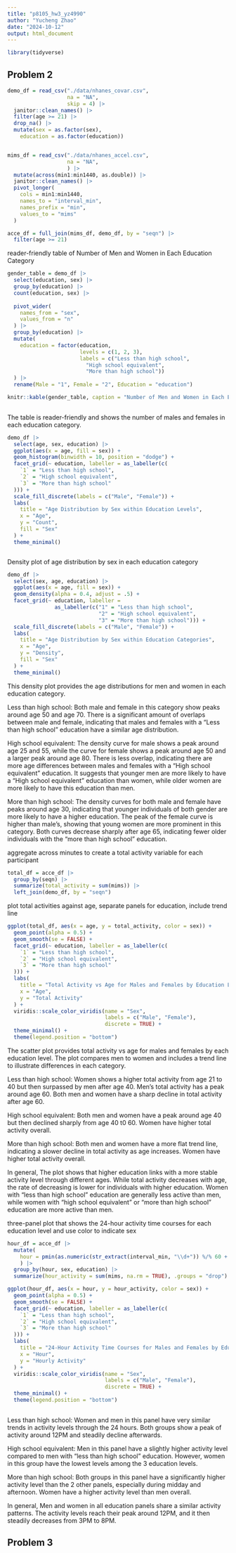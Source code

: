 ```yaml
---
title: "p8105_hw3_yz4990"
author: "Yucheng Zhao"
date: "2024-10-12"
output: html_document
---
```


```r
library(tidyverse)

```


## Problem 2
```r
demo_df = read_csv("./data/nhanes_covar.csv", 
                   na = "NA", 
                   skip = 4) |> 
  janitor::clean_names() |> 
  filter(age >= 21) |> 
  drop_na() |> 
  mutate(sex = as.factor(sex),
    education = as.factor(education))


mims_df = read_csv("./data/nhanes_accel.csv", 
                   na = "NA",
                   ) |> 
  mutate(across(min1:min1440, as.double)) |> 
  janitor::clean_names() |> 
  pivot_longer(
    cols = min1:min1440,
    names_to = "interval_min", 
    names_prefix = "min", 
    values_to = "mims"
  )

acce_df = full_join(mims_df, demo_df, by = "seqn") |> 
  filter(age >= 21)

```

reader-friendly table of Number of Men and Women in Each Education Category
```r
gender_table = demo_df |> 
  select(education, sex) |> 
  group_by(education) |> 
  count(education, sex) |> 
  
  pivot_wider(
    names_from = "sex",
    values_from = "n"
  ) |> 
  group_by(education) |> 
  mutate(
    education = factor(education, 
                       levels = c(1, 2, 3), 
                       labels = c("Less than high school", 
                         "High school equivalent", 
                         "More than high school"))
  ) |> 
  rename(Male = "1", Female = "2", Education = "education")

knitr::kable(gender_table, caption = "Number of Men and Women in Each Education Category")
  
```
The table is reader-friendly and shows the number of males and females in each education category. 





```r
demo_df |> 
  select(age, sex, education) |> 
  ggplot(aes(x = age, fill = sex)) +
  geom_histogram(binwidth = 10, position = "dodge") +
  facet_grid(~ education, labeller = as_labeller(c(
    `1` = "Less than high school",
    `2` = "High school equivalent",
    `3` = "More than high school"
  ))) +
  scale_fill_discrete(labels = c("Male", "Female")) + 
  labs(
    title = "Age Distribution by Sex within Education Levels",
    x = "Age",
    y = "Count",
    fill = "Sex"
  ) +
  theme_minimal()



```



Density plot of age distribution by sex in each education category
```r
demo_df |> 
  select(sex, age, education) |> 
  ggplot(aes(x = age, fill = sex)) +
  geom_density(alpha = 0.4, adjust = .5) + 
  facet_grid(~ education, labeller = 
               as_labeller(c("1" = "Less than high school",
                             "2" = "High school equivalent",
                             "3" = "More than high school"))) +
  scale_fill_discrete(labels = c("Male", "Female")) + 
  labs(
    title = "Age Distribution by Sex within Education Categories",
    x = "Age",
    y = "Density",
    fill = "Sex"
  ) +
  theme_minimal() 

```
This density plot provides the age distributions for men and women in each education category. 

Less than high school: Both male and female in this category show peaks around age 50 and age 70. There is a significant amount of overlaps between male and female, indicating that males and females with a "Less than high school" education have a similar age distribution. 

High school equivalent: The density curve for male shows a peak around age 25 and 55, while the curve for female shows a peak around age 50 and a larger peak around age 80. There is less overlap, indicating there are more age differences between males and females with a "High school equivalent" education. It suggests that younger men are more likely to have a "High school equivalent" education than women, while older women are more likely to have this education than men. 

More than high school: The density curves for both male and female have peaks around age 30, indicating that younger individuals of both gender are more likely to have a higher education. The peak of the female curve is higher than male's, showing that young women are more prominent in this category. Both curves decrease sharply after age 65, indicating fewer older individuals with the "more than high school" education.  


aggregate across minutes to create a total activity variable for each participant
```r
total_df = acce_df |> 
  group_by(seqn) |> 
  summarize(total_activity = sum(mims)) |> 
  left_join(demo_df, by = "seqn")

```



plot total activities against age, separate panels for education, include trend line
```r
ggplot(total_df, aes(x = age, y = total_activity, color = sex)) +
  geom_point(alpha = 0.5) +  
  geom_smooth(se = FALSE) +  
  facet_grid(~ education, labeller = as_labeller(c(
    `1` = "Less than high school",
    `2` = "High school equivalent",
    `3` = "More than high school"
  ))) +
  labs(
    title = "Total Activity vs Age for Males and Females by Education Level",
    x = "Age",
    y = "Total Activity"
  ) +
  viridis::scale_color_viridis(name = "Sex", 
                               labels = c("Male", "Female"), 
                               discrete = TRUE) + 
  theme_minimal() + 
  theme(legend.position = "bottom")

```
The scatter plot provides total activity vs age for males and females by each education level. The plot compares men to women and includes a trend line to illustrate differences in each category. 

Less than high school: Women shows a higher total activity from age 21 to 40 but then surpassed by men after age 40. Men's total activity has a peak around age 60. Both men and women have a sharp decline in total activity after age 60. 

High school equivalent: Both men and women have a peak around age 40 but then declined sharply from age 40 t0 60. Women have higher total activity overall. 

More than high school: Both men and women have a more flat trend line, indicating a slower decline in total activity as age increases. Women have higher total activity overall. 

In general, The plot shows that higher education links with a more stable activity level through different ages. While total activity decreases with age, the rate of decreasing is lower for individuals with higher education.  Women with "less than high school" education are generally less active than men, while women with "high school equivalent" or "more than high school" education are more active than men. 


three-panel plot that shows the 24-hour activity time courses for each education level and use color to indicate sex
```r
hour_df = acce_df |> 
  mutate(
    hour = pmin(as.numeric(str_extract(interval_min, "\\d+")) %/% 60 + 1, 24)
    ) |> 
  group_by(hour, sex, education) |> 
  summarize(hour_activity = sum(mims, na.rm = TRUE), .groups = "drop")

ggplot(hour_df, aes(x = hour, y = hour_activity, color = sex)) +
  geom_point(alpha = 0.5) +  
  geom_smooth(se = FALSE) +  
  facet_grid(~ education, labeller = as_labeller(c(
    `1` = "Less than high school",
    `2` = "High school equivalent",
    `3` = "More than high school"
  ))) +
  labs(
    title = "24-Hour Activity Time Courses for Males and Females by Education Level",
    x = "Hour",
    y = "Hourly Activity"
  ) +
  viridis::scale_color_viridis(name = "Sex", 
                               labels = c("Male", "Female"), 
                               discrete = TRUE) + 
  theme_minimal() + 
  theme(legend.position = "bottom") 
  
```
Less than high school: Women and men in this panel have very similar trends in activity levels through the 24 hours. Both groups show a peak of activity around 12PM and steadily decline afterwards.

High school equivalent: Men in this panel have a slightly higher activity level compared to men with "less than high school" education. However, women in this group have the lowest levels among the 3 education levels. 

More than high school: Both groups in this panel have a significantly higher activity level than the 2 other panels, especially during midday and afternoon. Women have a higher activity level than men overall. 

In general, Men and women in all education panels share a similar activity patterns. The activity levels reach their peak around 12PM, and it then steadily decreases from 3PM to 8PM. 


## Problem 3
```r


```




```r

```




```r

```
